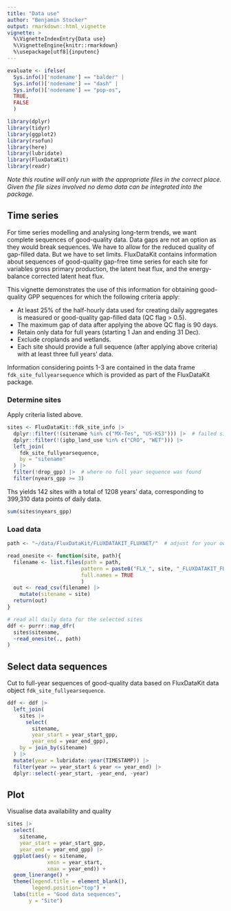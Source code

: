 ```yaml
---
title: "Data use"
author: "Benjamin Stocker"
output: rmarkdown::html_vignette
vignette: >
  %\VignetteIndexEntry{Data use}
  %\VignetteEngine{knitr::rmarkdown}
  %\usepackage[utf8]{inputenc}
---
```


```r
evaluate <- ifelse(
  Sys.info()['nodename'] == "balder" | 
  Sys.info()['nodename'] == "dash" |
  Sys.info()['nodename'] == "pop-os",
  TRUE,
  FALSE
  )
```

```r
library(dplyr)
library(tidyr)
library(ggplot2)
library(rsofun)
library(here)
library(lubridate)
library(FluxDataKit)
library(readr)
```

*Note this routine will only run with the appropriate files in the correct
place. Given the file sizes involved no demo data can be integrated into
the package.*

## Time series

For time series modelling and analysing long-term trends, we want complete sequences of good-quality data. Data gaps are not an option as they would break sequences. We have to allow for the reduced quality of gap-filled data. But we have to set limits. FluxDataKit contains information about sequences of good-quality gap-free time series for each site for variables gross primary production, the  latent heat flux, and the energy-balance corrected latent heat flux.

This vignette demonstrates the use of this information for obtaining good-quality GPP sequences for which the following criteria apply:

- At least 25% of the half-hourly data used for creating daily aggregates is measured or good-quality gap-filled data (QC flag > 0.5).
- The maximum gap of data after applying the above QC flag is 90 days.
- Retain only data for full years (starting 1 Jan and ending 31 Dec).
- Exclude croplands and wetlands.
- Each site should provide a full sequence (after applying above criteria) with at least three full years' data. 

Information considering points 1-3 are contained in the data frame `fdk_site_fullyearsequence` which is provided as part of the FluxDataKit package.

### Determine sites

Apply criteria listed above.

```r
sites <- FluxDataKit::fdk_site_info |>
  dplyr::filter(!(sitename %in% c("MX-Tes", "US-KS3"))) |>  # failed sites
  dplyr::filter(!(igbp_land_use %in% c("CRO", "WET"))) |> 
  left_join(
    fdk_site_fullyearsequence,
    by = "sitename"
  ) |> 
  filter(!drop_gpp) |>  # where no full year sequence was found
  filter(nyears_gpp >= 3)
```

Ths yields 142 sites with a total of 1208 years' data, corresponding to 399,310 data points of daily data.
```r
sum(sites$nyears_gpp)
```

### Load data

```r
path <- "~/data/FluxDataKit/FLUXDATAKIT_FLUXNET/"  # adjust for your own local use

read_onesite <- function(site, path){
  filename <- list.files(path = path, 
                        pattern = paste0("FLX_", site, "_FLUXDATAKIT_FULLSET_DD"), 
                        full.names = TRUE
                        )
  out <- read_csv(filename) |> 
    mutate(sitename = site)
  return(out)
}

# read all daily data for the selected sites
ddf <- purrr::map_dfr(
  sites$sitename,
  ~read_onesite(., path)
)
```

## Select data sequences

Cut to full-year sequences of good-quality data based on FluxDataKit data object `fdk_site_fullyearsequence`. 
```r
ddf <- ddf |>
  left_join(
    sites |> 
      select(
        sitename, 
        year_start = year_start_gpp, 
        year_end = year_end_gpp),
    by = join_by(sitename)
  ) |> 
  mutate(year = lubridate::year(TIMESTAMP)) |> 
  filter(year >= year_start & year <= year_end) |> 
  dplyr::select(-year_start, -year_end, -year)
```


## Plot

Visualise data availability and quality
```r
sites |> 
  select(
    sitename, 
    year_start = year_start_gpp, 
    year_end = year_end_gpp) |> 
  ggplot(aes(y = sitename, 
             xmin = year_start, 
             xmax = year_end)) +
  geom_linerange() +
  theme(legend.title = element_blank(),
        legend.position="top") +
  labs(title = "Good data sequences",
       y = "Site")
```

